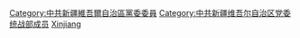 [[Category:中共新疆維吾爾自治區黨委委員|Category:中共新疆維吾爾自治區黨委委員]]
[[Category:中共新疆维吾尔自治区党委统战部成员|Category:中共新疆维吾尔自治区党委统战部成员]]
[[Category:中共省委統戰部部長|Xinjiang]]